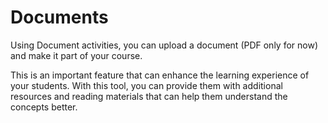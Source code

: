 # Documents 

Using Document activities, you can upload a document (PDF only for now) and make it part of your course. 

This is an important feature that can enhance the learning experience of your students. With this tool, you can provide them with additional resources and reading materials that can help them understand the concepts better.
